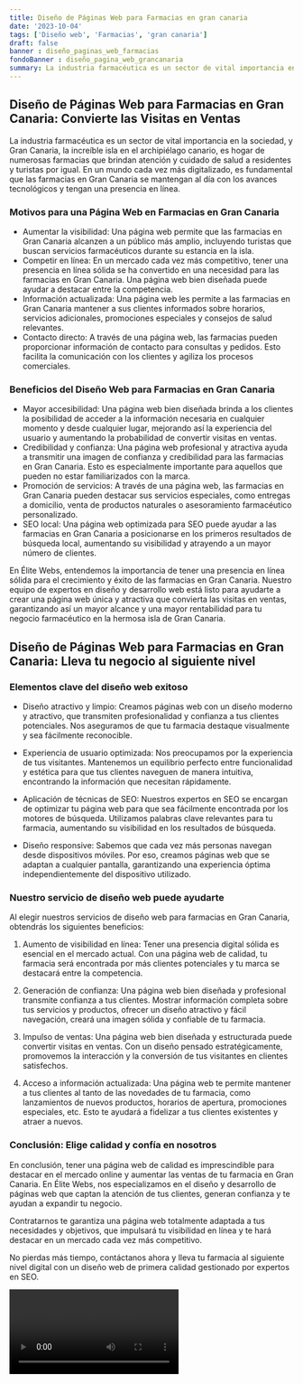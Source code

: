 ```yaml
---
title: Diseño de Páginas Web para Farmacias en gran canaria
date: '2023-10-04'
tags: ['Diseño web', 'Farmacias', 'gran canaria']
draft: false
banner : diseño_paginas_web_farmacias
fondoBanner : diseño_pagina_web_grancanaria
summary: La industria farmacéutica es un sector de vital importancia en la sociedad, y Gran Canaria, la increíble isla en el archipiélago canario, es hogar de numerosas farmacias que brindan atención y cuidado de salud a residentes y turistas por igual. En un mundo cada vez más digitalizado, es fundamental que las farmacias en Gran Canaria se mantengan al día con los avances tecnológicos y tengan una presencia en línea. 
---
```


## Diseño de Páginas Web para Farmacias en Gran Canaria: Convierte las Visitas en Ventas

La industria farmacéutica es un sector de vital importancia en la sociedad, y Gran Canaria, la increíble isla en el archipiélago canario, es hogar de numerosas farmacias que brindan atención y cuidado de salud a residentes y turistas por igual. En un mundo cada vez más digitalizado, es fundamental que las farmacias en Gran Canaria se mantengan al día con los avances tecnológicos y tengan una presencia en línea. 

### Motivos para una Página Web en Farmacias en Gran Canaria

- Aumentar la visibilidad: Una página web permite que las farmacias en Gran Canaria alcanzen a un público más amplio, incluyendo turistas que buscan servicios farmacéuticos durante su estancia en la isla.
- Competir en línea: En un mercado cada vez más competitivo, tener una presencia en línea sólida se ha convertido en una necesidad para las farmacias en Gran Canaria. Una página web bien diseñada puede ayudar a destacar entre la competencia.
- Información actualizada: Una página web les permite a las farmacias en Gran Canaria mantener a sus clientes informados sobre horarios, servicios adicionales, promociones especiales y consejos de salud relevantes.
- Contacto directo: A través de una página web, las farmacias pueden proporcionar información de contacto para consultas y pedidos. Esto facilita la comunicación con los clientes y agiliza los procesos comerciales.

### Beneficios del Diseño Web para Farmacias en Gran Canaria

- Mayor accesibilidad: Una página web bien diseñada brinda a los clientes la posibilidad de acceder a la información necesaria en cualquier momento y desde cualquier lugar, mejorando así la experiencia del usuario y aumentando la probabilidad de convertir visitas en ventas.
- Credibilidad y confianza: Una página web profesional y atractiva ayuda a transmitir una imagen de confianza y credibilidad para las farmacias en Gran Canaria. Esto es especialmente importante para aquellos que pueden no estar familiarizados con la marca.
- Promoción de servicios: A través de una página web, las farmacias en Gran Canaria pueden destacar sus servicios especiales, como entregas a domicilio, venta de productos naturales o asesoramiento farmacéutico personalizado.
- SEO local: Una página web optimizada para SEO puede ayudar a las farmacias en Gran Canaria a posicionarse en los primeros resultados de búsqueda local, aumentando su visibilidad y atrayendo a un mayor número de clientes.

En Élite Webs, entendemos la importancia de tener una presencia en línea sólida para el crecimiento y éxito de las farmacias en Gran Canaria. Nuestro equipo de expertos en diseño y desarrollo web está listo para ayudarte a crear una página web única y atractiva que convierta las visitas en ventas, garantizando así un mayor alcance y una mayor rentabilidad para tu negocio farmacéutico en la hermosa isla de Gran Canaria.

<GifSeo />

<Cta />

## Diseño de Páginas Web para Farmacias en Gran Canaria: Lleva tu negocio al siguiente nivel

### Elementos clave del diseño web exitoso

- Diseño atractivo y limpio: Creamos páginas web con un diseño moderno y atractivo, que transmiten profesionalidad y confianza a tus clientes potenciales. Nos aseguramos de que tu farmacia destaque visualmente y sea fácilmente reconocible.

- Experiencia de usuario optimizada: Nos preocupamos por la experiencia de tus visitantes. Mantenemos un equilibrio perfecto entre funcionalidad y estética para que tus clientes naveguen de manera intuitiva, encontrando la información que necesitan rápidamente.

- Aplicación de técnicas de SEO: Nuestros expertos en SEO se encargan de optimizar tu página web para que sea fácilmente encontrada por los motores de búsqueda. Utilizamos palabras clave relevantes para tu farmacia, aumentando su visibilidad en los resultados de búsqueda.

- Diseño responsive: Sabemos que cada vez más personas navegan desde dispositivos móviles. Por eso, creamos páginas web que se adaptan a cualquier pantalla, garantizando una experiencia óptima independientemente del dispositivo utilizado.

### Nuestro servicio de diseño web puede ayudarte

Al elegir nuestros servicios de diseño web para farmacias en Gran Canaria, obtendrás los siguientes beneficios:

1. Aumento de visibilidad en línea: Tener una presencia digital sólida es esencial en el mercado actual. Con una página web de calidad, tu farmacia será encontrada por más clientes potenciales y tu marca se destacará entre la competencia.

2. Generación de confianza: Una página web bien diseñada y profesional transmite confianza a tus clientes. Mostrar información completa sobre tus servicios y productos, ofrecer un diseño atractivo y fácil navegación, creará una imagen sólida y confiable de tu farmacia.

3. Impulso de ventas: Una página web bien diseñada y estructurada puede convertir visitas en ventas. Con un diseño pensado estratégicamente, promovemos la interacción y la conversión de tus visitantes en clientes satisfechos.

4. Acceso a información actualizada: Una página web te permite mantener a tus clientes al tanto de las novedades de tu farmacia, como lanzamientos de nuevos productos, horarios de apertura, promociones especiales, etc. Esto te ayudará a fidelizar a tus clientes existentes y atraer a nuevos.

### Conclusión: Elige calidad y confía en nosotros

En conclusión, tener una página web de calidad es imprescindible para destacar en el mercado online y aumentar las ventas de tu farmacia en Gran Canaria. En Élite Webs, nos especializamos en el diseño y desarrollo de páginas web que captan la atención de tus clientes, generan confianza y te ayudan a expandir tu negocio.

Contratarnos te garantiza una página web totalmente adaptada a tus necesidades y objetivos, que impulsará tu visibilidad en línea y te hará destacar en un mercado cada vez más competitivo.

No pierdas más tiempo, contáctanos ahora y lleva tu farmacia al siguiente nivel digital con un diseño web de primera calidad gestionado por expertos en SEO.

<Video />

<CtaBot job='Farmacias' city='gran canaria'/>

<Gmaps query='gran canaria+españa+maps' />